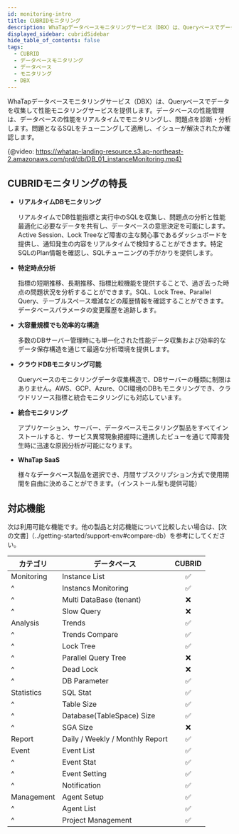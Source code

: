 ```yaml
---
id: monitoring-intro
title: CUBRIDモニタリング
description: WhaTapデータベースモニタリングサービス（DBX）は、Queryベースでデータを収集し、性能モニタリングサービスを提供します。
displayed_sidebar: cubridSidebar
hide_table_of_contents: false
tags:
  - CUBRID
  - データベースモニタリング
  - データベース
  - モニタリング
  - DBX
---
```


WhaTapデータベースモニタリングサービス（DBX）は、Queryベースでデータを収集して性能モニタリングサービスを提供します。データベースの性能管理は、データベースの性能をリアルタイムでモニタリングし、問題点を診断・分析します。問題となるSQLをチューニングして適用し、イシューが解決されたか確認します。

{@video: https://whatap-landing-resource.s3.ap-northeast-2.amazonaws.com/prd/db/DB_01_instanceMonitoring.mp4}

## CUBRIDモニタリングの特長

-   **リアルタイムDBモニタリング**

    リアルタイムでDB性能指標と実行中のSQLを収集し、問題点の分析と性能最適化に必要なデータを共有し、データベースの意思決定を可能にします。Active Session、Lock Treeなど障害の主な関心事であるダッシュボードを提供し、通知発生の内容をリアルタイムで検知することができます。特定SQLのPlan情報を確認し、SQLチューニングの手がかりを提供します。

-   **特定時点分析**

    指標の短期推移、長期推移、指標比較機能を提供することで、過ぎ去った時点の問題状況を分析することができます。SQL、Lock Tree、Parallel Query、テーブルスペース増減などの履歴情報を確認することができます。 データベースパラメータの変更履歴を追跡します。

-   **大容量規模でも効率的な構造**

    多数のDBサーバー管理時にも単一化された性能データ収集および効率的なデータ保存構造を通じて最適な分析環境を提供します。

-   **クラウドDBモニタリング可能**

    Queryベースのモニタリングデータ収集構造で、DBサーバーの種類に制限はありません。AWS、GCP、Azure、OCI環境のDBもモニタリングでき、クラウドリソース指標と統合モニタリングにも対応しています。

-   **統合モニタリング**

    アプリケーション、サーバー、データベースモニタリング製品をすべてインストールすると、サービス異常現象把握時に連携したビューを通じて障害発生時に迅速な原因分析が可能になります。

-   **WhaTap SaaS**

    様々なデータベース製品を選択でき、月間サブスクリプション方式で使用期間を自由に決めることができます。（インストール型も提供可能）

## 対応機能

次は利用可能な機能です。他の製品と対応機能について比較したい場合は、[次の文書]（../getting-started/support-env#compare-db）を参考にしてください。

| カテゴリ       | データベース                          |              CUBRID             |
| ---------- | ------------------------------- | :-----------------------------: |
| Monitoring | Instance List                   | <span class='emoji-ok'>✅</span> |
| ^          | Instancs Monitoring             | <span class='emoji-ok'>✅</span> |
| ^          | Multi DataBase (tenant)         | <span class='emoji-no'>❌</span> |
| ^          | Slow Query                      | <span class='emoji-no'>❌</span> |
| Analysis   | Trends                          | <span class='emoji-ok'>✅</span> |
| ^          | Trends Compare                  | <span class='emoji-ok'>✅</span> |
| ^          | Lock Tree                       | <span class='emoji-ok'>✅</span> |
| ^          | Parallel Query Tree             | <span class='emoji-no'>❌</span> |
| ^          | Dead Lock                       | <span class='emoji-no'>❌</span> |
| ^          | DB Parameter                    | <span class='emoji-ok'>✅</span> |
| Statistics | SQL Stat                        | <span class='emoji-ok'>✅</span> |
| ^          | Table Size                      | <span class='emoji-ok'>✅</span> |
| ^          | Database(TableSpace) Size       | <span class='emoji-ok'>✅</span> |
| ^          | SGA Size                        | <span class='emoji-no'>❌</span> |
| Report     | Daily / Weekly / Monthly Report | <span class='emoji-ok'>✅</span> |
| Event      | Event List                      | <span class='emoji-ok'>✅</span> |
| ^          | Event Stat                      | <span class='emoji-ok'>✅</span> |
| ^          | Event Setting                   | <span class='emoji-ok'>✅</span> |
| ^          | Notification                    | <span class='emoji-ok'>✅</span> |
| Management | Agent Setup                     | <span class='emoji-ok'>✅</span> |
| ^          | Agent List                      | <span class='emoji-ok'>✅</span> |
| ^          | Project Management              | <span class='emoji-ok'>✅</span> |
